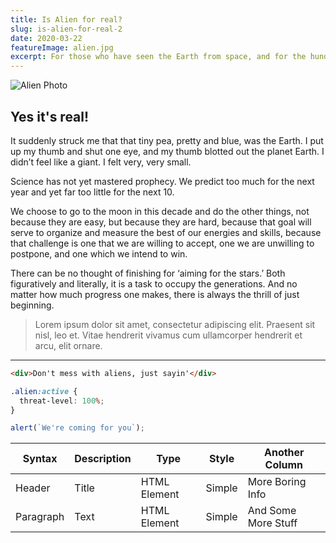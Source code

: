 ```yaml
---
title: Is Alien for real?
slug: is-alien-for-real-2
date: 2020-03-22
featureImage: alien.jpg
excerpt: For those who have seen the Earth from space, and for the hundreds and perhaps thousands more who will, the experience most certainly changes your perspective. The things that we share in our world are far more valuable than those which divide us.
---
```


![Alien Photo](alien.jpg)

## Yes it's real!


It suddenly struck me that that tiny pea, pretty and blue, was the Earth. I put up my thumb and shut one eye, and my thumb blotted out the planet Earth. I didn’t feel like a giant. I felt very, very small.

Science has not yet mastered prophecy. We predict too much for the next year and yet far too little for the next 10.

We choose to go to the moon in this decade and do the other things, not because they are easy, but because they are hard, because that goal will serve to organize and measure the best of our energies and skills, because that challenge is one that we are willing to accept, one we are unwilling to postpone, and one which we intend to win.

There can be no thought of finishing for ‘aiming for the stars.’ Both figuratively and literally, it is a task to occupy the generations. And no matter how much progress one makes, there is always the thrill of just beginning.

> Lorem ipsum dolor sit amet, consectetur adipiscing elit. Praesent sit nisl, leo et. Vitae hendrerit vivamus cum ullamcorper hendrerit et arcu, elit ornare.


---


```html
<div>Don't mess with aliens, just sayin'</div>
```

```css
.alien:active {
  threat-level: 100%;
}
```

```js
alert(`We're coming for you`);
```

| Syntax    | Description | Type         | Style  | Another Column      |
| --------- | ----------- | ------------ | ------ | ------------------- |
| Header    | Title       | HTML Element | Simple | More Boring Info    |
| Paragraph | Text        | HTML Element | Simple | And Some More Stuff |
